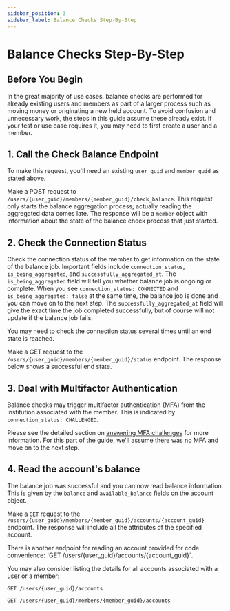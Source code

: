 ```yaml
---
sidebar_position: 3
sidebar_label: Balance Checks Step-By-Step
---
```



# Balance Checks Step-By-Step

## Before You Begin

<Admonition type="info">
In the great majority of use cases, balance checks are performed for already existing users and members as part of a larger process such as moving money or originating a new held account. To avoid confusion and unnecessary work, the steps in this guide assume these already exist. If your test or use case requires it, you may need to first create a user and a member.
</Admonition>

## 1. Call the Check Balance Endpoint

To make this request, you'll need an existing `user_guid` and `member_guid` as stated above.

Make a POST request to `/users/{user_guid}/members/{member_guid}/check_balance`. This request only starts the balance aggregation process; actually reading the aggregated data comes late. The response will be a `member` object with information about the state of the balance check process that just started.

<CheckBalance />
<CheckBalanceResponse />

## 2. Check the Connection Status

Check the connection status of the member to get information on the state of the balance job. Important fields include `connection_status`, `is_being_aggregated`, and `successfully_aggregated_at`. The `is_being_aggregated` field will tell you whether balance job is ongoing or complete. When you see `connection_status: CONNECTED` and `is_being_aggregated: false` at the same time, the balance job is done and you can move on to the next step. The `successfully_aggregated_at` field will give the exact time the job completed successfully, but of course will not update if the balance job fails.

You may need to check the connection status several times until an end state is reached.

Make a GET request to the `/users/{user_guid}/members/{member_guid}/status` endpoint. The response below shows a successful end state.

<CheckMemberStatus />
<CheckMemberStatusResponse />

## 3. Deal with Multifactor Authentication

Balance checks may trigger multifactor authentication (MFA) from the institution associated with the member. This is indicated by `connection_status: CHALLENGED`.

Please see the detailed section on [answering MFA challenges](/products/balance_checks/dealing_with_mfa) for more information. For this part of the guide, we'll assume there was no MFA and move on to the next step.

## 4. Read the account's balance

The balance job was successful and you can now read balance information. This is given by the `balance` and `available_balance` fields on the account object.

Make a `GET` request to the `/users/{user_guid}/members/{member_guid}/accounts/{account_guid}` endpoint. The response will include all the attributes of the specified account.

<ReadAccount />
<ReadAccountResponse />

<Admonition>
There is another endpoint for reading an account provided for code convenience: `GET /users/{user_guid}/accounts/{account_guid}`.

You may also consider listing the details for all accounts associated with a user or a member:

`GET /users/{user_guid}/accounts`

`GET /users/{user_guid}/members/{member_guid}/accounts`
</Admonition>
